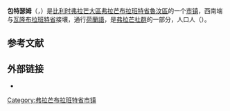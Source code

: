 {{noteTA|G1=比利时地名}}
{{Infobox Belgium municipality
|name             = 包特瑟姆
|native_name      = Boutersem
|picture          = Château de Kwabeek.JPG
|picture-legend   = 夸贝克城堡
|map              = Boutersem Flemish-Brabant Belgium Map.svg
|map-legend       = 包特瑟姆在[[弗拉芒布拉班特省|弗拉芒布拉班特省]]的位置
|arms             = Boutersem wapen.svg
|flag             = Boutersem vlag.svg
|arrondissement   = [[魯汶區|魯汶區]]
|nis              = 24016
|pyramid-date     =
|0-19=
|20-64=
|65=
|foreigners=
|foreigners-date  =
|mayor            = Chris Vervliet ([[基督教民主和弗拉芒|CD&V]])
|majority         = [[基督教民主和弗拉芒|CD&V]], [[前进_(比利时)|Vooruit]], [[开放弗拉芒自由民主党|Open VLD]]
|postal-codes     = 3370
|telephone-area   = 016
|web              = [http://www.boutersem.be/ www.boutersem.be]
|coordinates      = {{coord|50|51|N|04|50|E|region:BE|display=inline,title}}
}}
'''包特瑟姆'''（{{lang-nl|Boutersem}}，{{IPA-nl|ˈbʌu̯tərsɛm|-|Nl-Boutersem.ogg}}）是[[比利时|比利时]][[弗拉芒大區|弗拉芒大區]][[弗拉芒布拉班特省|弗拉芒布拉班特省]][[魯汶區|魯汶區]]的一个[[市镇_(比利时)|市镇]]，西南端与[[瓦隆布拉班特省|瓦隆布拉班特省]]接壤，通行[[荷蘭語|荷蘭語]]，是[[弗拉芒社群|弗拉芒社群]]的一部分，人口{{wikidata|property|normal+|P1082}}人（{{wikidata|qualifier|P1082|P585}}）。

== 参考文献 ==
{{Reflist}}

==外部链接==
* {{Commons category-inline|Boutersem}}

{{弗拉芒布拉班特省市镇}}
{{Authority control}}
{{DEFAULTSORT:Boutersem}}
[[Category:弗拉芒布拉班特省市镇|Category:弗拉芒布拉班特省市镇]]
{{FlemishBrabant-geo-stub}}